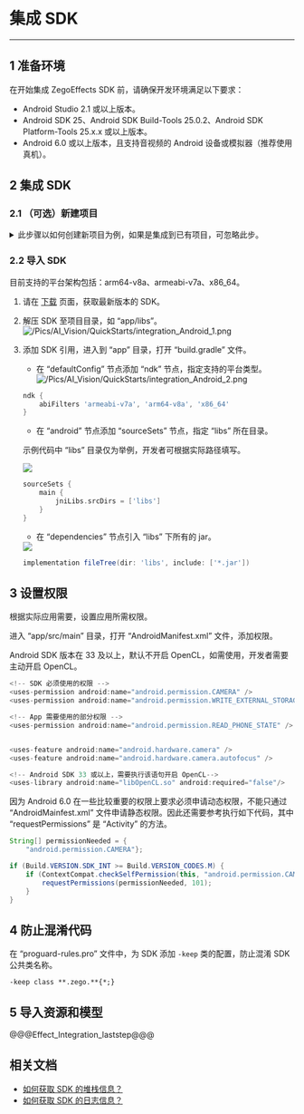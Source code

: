 # 集成 SDK 

--- 

## 1 准备环境  
在开始集成 ZegoEffects SDK 前，请确保开发环境满足以下要求：  
- Android Studio 2.1 或以上版本。
- Android SDK 25、Android SDK Build-Tools 25.0.2、Android SDK Platform-Tools 25.x.x 或以上版本。
- Android 6.0 或以上版本，且支持音视频的 Android 设备或模拟器（推荐使用真机）。

## 2 集成 SDK  

### 2.1 （可选）新建项目

<details class="zg-primary">   
    <summary>此步骤以如何创建新项目为例，如果是集成到已有项目，可忽略此步。</summary>  

1. 打开 Android Studio，选择 “File > New > New Project” 菜单。
<Frame width="512" height="auto" caption=""><img src="https://storage.zego.im/sdk-doc/Pics/Android/ZegoLiveRoom/ZegoLiveRoom-IntegrationGuide/3.1-new_project-1.png" /></Frame>

2. 填写项目名及项目存储路径。
<Frame width="512" height="auto" caption=""><img src="https://storage.zego.im/sdk-doc/Pics/Android/ZegoLiveRoom/ZegoLiveRoom-IntegrationGuide/3.1-new_project-2.png" /></Frame>

3. 其它按照默认设置，单击 “Next”，最后单击 “Finish” 完成新工程创建。  
</details>   


### 2.2 导入 SDK  

目前支持的平台架构包括：arm64-v8a、armeabi-v7a、x86_64。
 
1. 请在 [下载](!ZegoEffects_downloads) 页面，获取最新版本的 SDK。  
2. 解压 SDK 至项目目录，如 “app/libs”。  
![/Pics/AI_Vision/QuickStarts/integration_Android_1.png](http://doc.oa.zego.im/Pics/AI_Vision/QuickStarts/integration_Android_1.png)

3. 添加 SDK 引用，进入到 “app” 目录，打开 “build.gradle” 文件。  
    * 在 “defaultConfig” 节点添加 “ndk” 节点，指定支持的平台类型。  
    ![/Pics/AI_Vision/QuickStarts/integration_Android_2.png](http://doc.oa.zego.im/Pics/AI_Vision/QuickStarts/integration_Android_2.png)

    ```gradle
    ndk {
        abiFilters 'armeabi-v7a', 'arm64-v8a', 'x86_64' 
    }
    ```

    * 在 “android” 节点添加 “sourceSets” 节点，指定 “libs” 所在目录。

    <Note title="Note">

    示例代码中 “libs” 目录仅为举例，开发者可根据实际路径填写。  
    </Note>

    <Frame width="512" height="auto" caption=""><img src="https://storage.zego.im/sdk-doc/Pics/Android/ZegoLiveRoom/ZegoLiveRoom-IntegrationGuide/3_2_insert_sourceSets_node_2.png" /></Frame>

    ```gradle
    sourceSets {
        main {
            jniLibs.srcDirs = ['libs']
        }
    }
    ```

    * 在 “dependencies” 节点引入 “libs” 下所有的 jar。  

    <Frame width="512" height="auto" caption=""><img src="https://storage.zego.im/sdk-doc/Pics/Android/ZegoLiveRoom/ZegoLiveRoom-IntegrationGuide/3_2_insert_sourceSets_node_3.png" /></Frame> 
 
    ```gradle
    implementation fileTree(dir: 'libs', include: ['*.jar'])
    ```  



## 3 设置权限  

根据实际应用需要，设置应用所需权限。

进入 “app/src/main” 目录，打开 “AndroidManifest.xml” 文件，添加权限。 

<Warning title="Warning">

Android SDK 版本在 33 及以上，默认不开启 OpenCL，如需使用，开发者需要主动开启 OpenCL。<br/>
</Warning>
 
```java
<!-- SDK 必须使用的权限 -->
<uses-permission android:name="android.permission.CAMERA" />
<uses-permission android:name="android.permission.WRITE_EXTERNAL_STORAGE" />

<!-- App 需要使用的部分权限 -->
<uses-permission android:name="android.permission.READ_PHONE_STATE" />


<uses-feature android:name="android.hardware.camera" />
<uses-feature android:name="android.hardware.camera.autofocus" />

<!-- Android SDK 33 或以上，需要执行该语句开启 OpenCL-->
<uses-library android:name="libOpenCL.so" android:required="false"/>
```

<Warning title="Warning">

因为 Android 6.0 在一些比较重要的权限上要求必须申请动态权限，不能只通过 “AndroidMainfest.xml” 文件申请静态权限。因此还需要参考执行如下代码，其中 “requestPermissions” 是 “Activity” 的方法。
</Warning>  

```java  
String[] permissionNeeded = {
    "android.permission.CAMERA"};

if (Build.VERSION.SDK_INT >= Build.VERSION_CODES.M) {
    if (ContextCompat.checkSelfPermission(this, "android.permission.CAMERA") != PackageManager.PERMISSION_GRANTED) {
        requestPermissions(permissionNeeded, 101);
    }
}
```
## 4 防止混淆代码  

在 “proguard-rules.pro” 文件中，为 SDK 添加 `-keep` 类的配置，防止混淆 SDK 公共类名称。  

```
-keep class **.zego.**{*;}
```

## 5 导入资源和模型

@@@Effect_Integration_laststep@@@

## 相关文档

- [如何获取 SDK 的堆栈信息？](https://doc-zh.zego.im/faq/AI_Stack)
- [如何获取 SDK 的日志信息？](https://doc-zh.zego.im/faq/AI_log)
